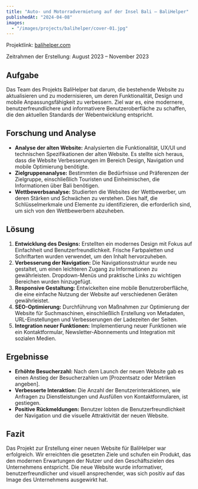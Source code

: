 ```yaml
---
title: "Auto- und Motorradvermietung auf der Insel Bali – BaliHelper"
publishedAt: "2024-04-08"
images:
  - "/images/projects/balihelper/cover-01.jpg"
---
```


Projektlink: [balihelper.com](https://balihelper.com)

Zeitrahmen der Erstellung: August 2023 – November 2023

## Aufgabe
Das Team des Projekts BaliHelper bat darum, die bestehende Website zu aktualisieren und zu modernisieren, um deren Funktionalität, Design und mobile Anpassungsfähigkeit zu verbessern. Ziel war es, eine modernere, benutzerfreundlichere und informativere Benutzeroberfläche zu schaffen, die den aktuellen Standards der Webentwicklung entspricht.

## Forschung und Analyse
- **Analyse der alten Website:** Analysierten die Funktionalität, UX/UI und technischen Spezifikationen der alten Website. Es stellte sich heraus, dass die Website Verbesserungen im Bereich Design, Navigation und mobile Optimierung benötigte.
- **Zielgruppenanalyse:** Bestimmten die Bedürfnisse und Präferenzen der Zielgruppe, einschließlich Touristen und Einheimischen, die Informationen über Bali benötigen.
- **Wettbewerbsanalyse:** Studierten die Websites der Wettbewerber, um deren Stärken und Schwächen zu verstehen. Dies half, die Schlüsselmerkmale und Elemente zu identifizieren, die erforderlich sind, um sich von den Wettbewerbern abzuheben.

## Lösung
1. **Entwicklung des Designs:** Erstellten ein modernes Design mit Fokus auf Einfachheit und Benutzerfreundlichkeit. Frische Farbpaletten und Schriftarten wurden verwendet, um den Inhalt hervorzuheben.
2. **Verbesserung der Navigation:** Die Navigationsstruktur wurde neu gestaltet, um einen leichteren Zugang zu Informationen zu gewährleisten. Dropdown-Menüs und praktische Links zu wichtigen Bereichen wurden hinzugefügt.
3. **Responsive Gestaltung:** Entwickelten eine mobile Benutzeroberfläche, die eine einfache Nutzung der Website auf verschiedenen Geräten gewährleistet.
4. **SEO-Optimierung:** Durchführung von Maßnahmen zur Optimierung der Website für Suchmaschinen, einschließlich Erstellung von Metadaten, URL-Einstellungen und Verbesserungen der Ladezeiten der Seiten.
5. **Integration neuer Funktionen:** Implementierung neuer Funktionen wie ein Kontaktformular, Newsletter-Abonnements und Integration mit sozialen Medien.

## Ergebnisse
- **Erhöhte Besucherzahl:** Nach dem Launch der neuen Website gab es einen Anstieg der Besucherzahlen um [Prozentsatz oder Metriken angeben].
- **Verbesserte Interaktion:** Die Anzahl der Benutzerinteraktionen, wie Anfragen zu Dienstleistungen und Ausfüllen von Kontaktformularen, ist gestiegen.
- **Positive Rückmeldungen:** Benutzer lobten die Benutzerfreundlichkeit der Navigation und die visuelle Attraktivität der neuen Website.

## Fazit
Das Projekt zur Erstellung einer neuen Website für BaliHelper war erfolgreich. Wir erreichten die gesetzten Ziele und schufen ein Produkt, das den modernen Erwartungen der Nutzer und den Geschäftszielen des Unternehmens entspricht. Die neue Website wurde informativer, benutzerfreundlicher und visuell ansprechender, was sich positiv auf das Image des Unternehmens ausgewirkt hat.
